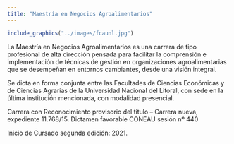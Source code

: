 ```yaml
---
title: "Maestría en Negocios Agroalimentarios"
---
```


```r
include_graphics("../images/fcaunl.jpg")
```


La Maestría en Negocios Agroalimentarios es una carrera de tipo profesional de alta dirección pensada para facilitar la comprensión e implementación de técnicas de gestión en organizaciones agroalimentarias que se desempeñan en entornos cambiantes, desde una visión integral.

Se dicta en forma conjunta entre las Facultades de Ciencias Económicas y de Ciencias Agrarias de la Universidad Nacional del Litoral, con sede en la última institución mencionada, con modalidad presencial.

Carrera con Reconocimiento provisorio del título – Carrera nueva, expediente 11.768/15. Dictamen favorable CONEAU sesión nº 440

Inicio de Cursado segunda edición: 2021.
